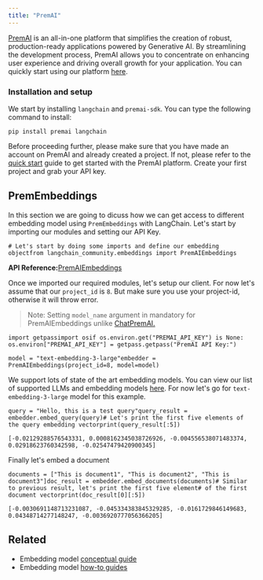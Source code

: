 ```yaml
---
title: "PremAI"
---
```


[PremAI](https://premai.io/) is an all-in-one platform that simplifies the creation of robust, production-ready applications powered by Generative AI. By streamlining the development process, PremAI allows you to concentrate on enhancing user experience and driving overall growth for your application. You can quickly start using our platform [here](https://docs.premai.io/quick-start).

### Installation and setup

We start by installing `langchain` and `premai-sdk`. You can type the following command to install:

```
pip install premai langchain
```

Before proceeding further, please make sure that you have made an account on PremAI and already created a project. If not, please refer to the [quick start](https://docs.premai.io/introduction) guide to get started with the PremAI platform. Create your first project and grab your API key.

## PremEmbeddings

In this section we are going to dicuss how we can get access to different embedding model using `PremEmbeddings` with LangChain. Let's start by importing our modules and setting our API Key.

```
# Let's start by doing some imports and define our embedding objectfrom langchain_community.embeddings import PremAIEmbeddings
```

**API Reference:**[PremAIEmbeddings](https://python.langchain.com/api_reference/community/embeddings/langchain_community.embeddings.premai.PremAIEmbeddings.html)

Once we imported our required modules, let's setup our client. For now let's assume that our `project_id` is `8`. But make sure you use your project-id, otherwise it will throw error.

> Note: Setting `model_name` argument in mandatory for PremAIEmbeddings unlike [ChatPremAI.](https://python.langchain.com/v0.1/oss/integrations/chat/premai/)

```
import getpassimport osif os.environ.get("PREMAI_API_KEY") is None:    os.environ["PREMAI_API_KEY"] = getpass.getpass("PremAI API Key:")
```

```
model = "text-embedding-3-large"embedder = PremAIEmbeddings(project_id=8, model=model)
```

We support lots of state of the art embedding models. You can view our list of supported LLMs and embedding models [here](https://docs.premai.io/get-started/supported-models). For now let's go for `text-embedding-3-large` model for this example.

```
query = "Hello, this is a test query"query_result = embedder.embed_query(query)# Let's print the first five elements of the query embedding vectorprint(query_result[:5])
```

```
[-0.02129288576543331, 0.0008162345038726926, -0.004556538071483374, 0.02918623760342598, -0.02547479420900345]
```

Finally let's embed a document

```
documents = ["This is document1", "This is document2", "This is document3"]doc_result = embedder.embed_documents(documents)# Similar to previous result, let's print the first five element# of the first document vectorprint(doc_result[0][:5])
```

```
[-0.0030691148713231087, -0.045334383845329285, -0.0161729846149683, 0.04348714277148247, -0.0036920777056366205]
```

## Related

* Embedding model [conceptual guide](/src/oss/concepts/embedding_models)
* Embedding model [how-to guides](/src/oss/how_to/#embedding-models)
